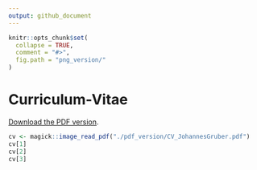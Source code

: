 ```yaml
---
output: github_document
---
```


```r
knitr::opts_chunk$set(
  collapse = TRUE,
  comment = "#>",
  fig.path = "png_version/"
)
```

# Curriculum-Vitae

[Download the PDF version](pdf_version/CV_JohannesGruber.pdf).


```r
cv <- magick::image_read_pdf("./pdf_version/CV_JohannesGruber.pdf")
cv[1]
cv[2]
cv[3]
```

